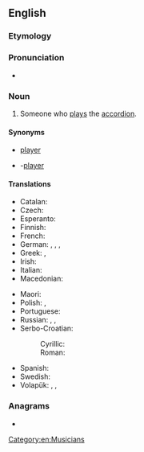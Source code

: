 ==English==

===Etymology===
{{suffix|accordion|ist|lang=en}}

===Pronunciation===
* {{a|US}} {{IPA|/ə.ˈkɔɹd.i.ə.nəst/|lang=en}}

===Noun===
{{en-noun}}

# Someone who [[play]]s the [[accordion]].

====Synonyms====
* {{l|en|accordion}} [[player]]
* {{l|en|accordion}}-[[player]]

====Translations====
{{trans-top|player of the accordion}}
* Catalan: {{t|ca|acordionista|m|f}}
* Czech: {{t|cs|harmonikář|m}}
* Esperanto: {{t|eo|akordionisto}}
* Finnish: {{t+|fi|hanuristi}}
* French: {{t+|fr|accordéoniste|m|f}}
* German: {{t+|de|Akkordeonspieler|m}}, {{t+|de|Akkordeonspielerin|f}}, {{t|de|Akkordeonist|m}}, {{t|de|Akkordeonistin|f}}
* Greek: {{t+|el|ακορντεονίστας|m}}, {{t+|el|ακορντεονίστρια|f}}
* Irish: {{t|ga|cairdíneoir|m}}
* Italian: {{t|it|fisarmonicista|m|f}}
* Macedonian: {{t|mk|армоника́ш|m}}
{{trans-mid}}
* Maori: {{t|mi|kaiwhakatangi kōriana}}
* Polish: {{t+|pl|akordeonista|m}}, {{t+|pl|akordeonistka|f}}
* Portuguese: {{t+|pt|acordeonista|m|f}}
* Russian: {{t+|ru|аккордеони́ст|m}}, {{t+|ru|баяни́ст|m}}, {{t+|ru|гармони́ст|m}}
* Serbo-Croatian:
*: Cyrillic: {{t|sh|хармоникаш|m}}
*: Roman: {{t+|sh|harmonikaš|m}}
* Spanish: {{t+|es|acordeonista|m|f}}
* Swedish: {{t+|sv|dragspelare|c}}
* Volapük: {{qualifier|♂♀}} {{t|vo|tiraharmonöman}}, {{qualifier|♂}} {{t|vo|hitiraharmonöman}}, {{qualifier|♀}} {{t|vo|jitiraharmonöman}}
{{trans-bottom}}

===Anagrams===
* {{anagrams|en|cardiotonics}}

[[Category:en:Musicians]]
